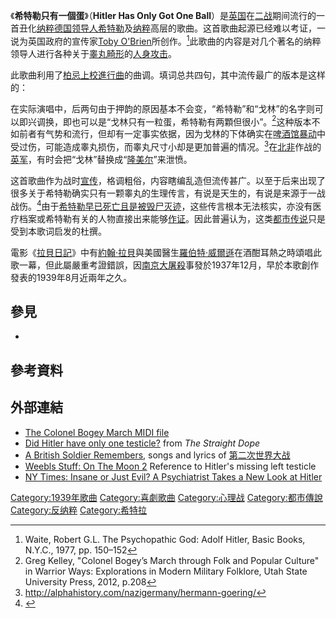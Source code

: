 {{Infobox song
| name          = 希特勒只有一個蛋
| original_name = Hitler Has Only Got One Ball
| language      = en
| written       = 約1939年8月
| composer      = 摘自[[柏忌上校進行曲|柏忌上校進行曲]]
| lyricist      = 歸功於{{tsl|en|Toby O'Brien||Toby O'Brien}}
}}

《'''希特勒只有一個蛋'''》（'''Hitler Has Only Got One Ball'''）是[[英国|英国]]在[[二战|二战]]期间流行的一首丑化[[纳粹德国|纳粹德国]][[领导人|领导人]][[希特勒|希特勒]]及[[纳粹|纳粹]]高层的歌曲。这首歌曲起源已经难以考证，一说为英国政府的宣传家[[Toby_O'Brien|Toby O'Brien]]所创作。<ref>Waite, Robert G.L. The Psychopathic God: Adolf Hitler, Basic Books, N.Y.C., 1977, pp. 150–152</ref>此歌曲的内容是对几个著名的纳粹领导人进行各种关于[[睾丸|睾丸]][[畸形|畸形]]的[[人身攻击|人身攻击]]。

此歌曲利用了[[柏忌上校進行曲|柏忌上校進行曲]]的曲调。填词总共四句，其中流传最广的版本是这样的：

{{poemquote|希特勒只有一個蛋 / Hitler has only got one ball
[[戈林|戈林]]有两粒，但都非常小 / Goring has two but very small
[[希姆莱|希姆莱]]情况很相似 / Himmler has something similar
可怜的老[[戈培尔|戈培尔]]则一顆都没有 / Poor Old Goebbel has no balls at all}}

在实际演唱中，后两句由于押韵的原因基本不会变，“希特勒”和“戈林”的名字则可以即兴调换，即也可以是“戈林只有一粒蛋，希特勒有两顆但很小”。<ref>Greg Kelley, "Colonel Bogey’s March through Folk and Popular Culture" in Warrior Ways: Explorations in Modern Military Folklore, Utah State University Press, 2012, p.208</ref>这种版本不如前者有气势和流行，但却有一定事实依据，因为戈林的下体确实在[[啤酒馆暴动|啤酒馆暴动]]中受过伤，可能造成睾丸损伤，而睾丸尺寸小却是更加普遍的情况。<ref>http://alphahistory.com/nazigermany/hermann-goering/</ref>在[[北非|北非]]作战的[[英军|英军]]，有时会把“戈林”替换成“[[隆美尔|隆美尔]]”来泄愤。

这首歌曲作为战时[[宣传|宣传]]，格调粗俗，内容瞎编乱造但流传甚广。以至于后来出现了很多关于希特勒确实只有一颗睾丸的生理传言，有说是天生的，有说是来源于一战战伤。<ref>{{Cite web|title=Hitler 'had tiny deformed penis' as well as just one testicle, historians claim|url=http://www.telegraph.co.uk/news/worldnews/europe/germany/12168314/Hitler-had-a-micropenis-as-well-as-just-one-testicle-historians-claim.html|access-date=2017-01-25|author=James Rothwell|date=2016-02-22|publisher=[[每日电讯报|The Telegraph]]|archive-url=https://web.archive.org/web/20210223072403/https://www.telegraph.co.uk/news/worldnews/europe/germany/12168314/Hitler-had-a-micropenis-as-well-as-just-one-testicle-historians-claim.html|archive-date=2021-02-23|dead-url=no}}</ref>由于[[阿道夫·希特勒之死|希特勒早已死亡且是被毁尸灭迹]]，这些传言根本无法核实，亦没有医疗档案或希特勒有关的人物直接出来能够[[作证|作证]]。因此普遍认为，这类[[都市传说|都市传说]]只是受到本歌词启发的杜撰。

電影《[[拉贝日记_(电影)|拉貝日記]]》中有[[約翰·拉貝|約翰·拉貝]]與美國醫生[[羅伯特·威爾遜_(醫生)|羅伯特·威爾遜]]在酒酣耳熱之時頌唱此歌一幕，但此屬嚴重考證錯誤，因[[南京大屠殺|南京大屠殺]]事發於1937年12月，早於本歌創作發表的1939年8月近兩年之久。

== 參見 ==
{{Portal|音樂}}
* {{tsl|en|Discrediting tactics||Discrediting tactics}}

==參考資料==
{{reflist|30em}}

==外部連結==
*[http://www.ulujain.org/media/colonelbogeymarch.mid The Colonel Bogey March MIDI file] {{Webarchive|url=http://arquivo.pt/wayback/20160516125503/http://www.ulujain.org/media/colonelbogeymarch.mid |date=2016-05-16 }}
*[http://www.straightdope.com/classics/a2_128b.html Did Hitler have only one testicle?] {{Wayback|url=http://www.straightdope.com/classics/a2_128b.html |date=20080703224829 }} from ''The Straight Dope''
*[https://web.archive.org/web/20021206133826/http://www.britishsoldier.com/music.htm A British Soldier Remembers], songs and lyrics of [[第二次世界大战|第二次世界大战]]
*[http://weebls-stuff.com/toons/On+The+Moon+ep.2/ Weebls Stuff: On The Moon 2] {{Wayback|url=http://weebls-stuff.com/toons/On+The+Moon+ep.2/ |date=20081201082854 }} Reference to Hitler's missing left testicle
*[http://query.nytimes.com/gst/fullpage.html?res=9E02E5DF1E31F934A25752C1A96E958260&sec=health&spon=&pagewanted=2 NY Times: Insane or Just Evil? A Psychiatrist Takes a New Look at Hitler]
{{Adolf Hitler}}

[[Category:1939年歌曲|Category:1939年歌曲]]
[[Category:喜劇歌曲|Category:喜劇歌曲]]
[[Category:心理战|Category:心理战]]
[[Category:都市傳說|Category:都市傳說]]
[[Category:反纳粹|Category:反纳粹]]
[[Category:希特拉|Category:希特拉]]
